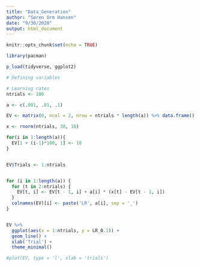 ```yaml
---
title: "Data_Generation"
author: "Søren Orm Hansen"
date: "9/30/2020"
output: html_document
---
```


```r
knitr::opts_chunk$set(echo = TRUE)

library(pacman)

p_load(tidyverse, ggplot2)
```


```r
# Defining variables

# Learning rates
ntrials <- 100

a <- c(.001, .01, .1)

EV <- matrix(0, ncol = 2, nrow = ntrials * length(a)) %>% data.frame()

x <- rnorm(ntrials, 30, 10)

for(i in 1:length(a)){
  EV[1 + (i-1)*100, 1] <- 10
}


EV$Trials <- 1:ntrials


for (i in 1:length(a)) {
  for (t in 2:ntrials) {
    EV[t, i] <- EV[t - 1, i] + a[i] * (x[t] - EV[t - 1, i])
  }
  colnames(EV)[i] <- paste('LR', a[i], sep = '_')
}


EV %>% 
  ggplot(aes(x = 1:ntrials, y = LR_0.1)) + 
  geom_line() + 
  xlab('Trial') +
  theme_minimal()

#plot(EV, type = 'l', xlab = 'trials')

```




